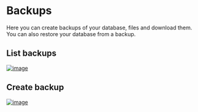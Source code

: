 # Backups
Here you can create backups of your database, files and download them. You can also restore your database from a backup.

## List backups

[![image](https://www.linkpicture.com/q/Screenshot-from-2023-03-13-06-14-45.png)](https://www.linkpicture.com/view.php?img=LPic640e6afcf2f18407768303)

## Create backup

[![image](https://www.linkpicture.com/q/Screenshot-from-2023-03-13-06-15-13.png)](https://www.linkpicture.com/view.php?img=LPic640e6b1861ceb1001078625)